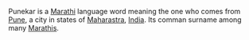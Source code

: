 Punekar is a [[Marathi]] language word meaning the one who comes from [[Pune]], a city in states of [[Maharastra]], [[India]]. Its comman surname among many [[Marathis]].


{{stub}}